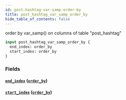 ```yaml
---
id: post-hashtag-var-samp-order-by
title: post_hashtag_var_samp_order_by
hide_table_of_contents: false
---
```



order by var_samp() on columns of table "post_hashtag"

```graphql
input post_hashtag_var_samp_order_by {
  end_index: order_by
  start_index: order_by
}
```


### Fields

#### [`end_index`](#) ([`order_by`](../enums/order-by))




#### [`start_index`](#) ([`order_by`](../enums/order-by))






